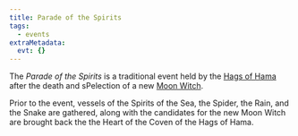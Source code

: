 ```yaml
---
title: Parade of the Spirits
tags:
  - events
extraMetadata:
  evt: {}
---
```


<Stub />

The *Parade of the Spirits* is a traditional event held by the
[Hags of Hama](/organizations/hags-of-hama/) after the death and sPelection
of a new [Moon Witch](/organizations/hags-of-hama#moon-witch).

Prior to the event, vessels of the Spirits of the Sea, the Spider, the Rain, and
the Snake are gathered, along with the candidates for the new Moon Witch are
brought back the the Heart of the Coven of the Hags of Hama.

